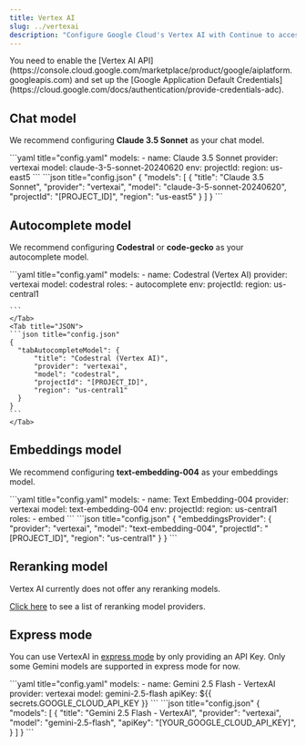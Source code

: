 ```yaml
---
title: Vertex AI
slug: ../vertexai
description: "Configure Google Cloud's Vertex AI with Continue to access powerful models like Claude 3.5 Sonnet, Codestral, and text-embedding-004 for chat, autocomplete, and embeddings"
---
```


<Info>
  You need to enable the [Vertex AI
  API](https://console.cloud.google.com/marketplace/product/google/aiplatform.googleapis.com)
  and set up the [Google Application Default
  Credentials](https://cloud.google.com/docs/authentication/provide-credentials-adc).
</Info>

## Chat model

We recommend configuring **Claude 3.5 Sonnet** as your chat model.

<Tabs>
    <Tab title="YAML">
    ```yaml title="config.yaml"
    models:
      - name: Claude 3.5 Sonnet
        provider: vertexai
        model: claude-3-5-sonnet-20240620
        env:
          projectId: <PROJECT_ID>
          region: us-east5
    ```
    </Tab>
    <Tab title="JSON">
    ```json title="config.json"
    {
      "models": [
        {
          "title": "Claude 3.5 Sonnet",
          "provider": "vertexai",
          "model": "claude-3-5-sonnet-20240620",
          "projectId": "[PROJECT_ID]",
          "region": "us-east5"
        }
      ]
    }
    ```
    </Tab>
</Tabs>

## Autocomplete model

We recommend configuring **Codestral** or **code-gecko** as your autocomplete model.

<Tabs>
    <Tab title="YAML">
    ```yaml title="config.yaml"
    models:
      - name: Codestral (Vertex AI)
        provider: vertexai
        model: codestral
        roles:
          - autocomplete
        env:
          projectId: <PROJECT_ID>
          region: us-central1
          
    ```
    </Tab>
    <Tab title="JSON">
    ```json title="config.json"
    {
      "tabAutocompleteModel": {
          "title": "Codestral (Vertex AI)",
          "provider": "vertexai",
          "model": "codestral",
          "projectId": "[PROJECT_ID]",
          "region": "us-central1"
      }
    }
    ```
    </Tab>
</Tabs>

## Embeddings model

We recommend configuring **text-embedding-004** as your embeddings model.

<Tabs>
    <Tab title="YAML">
    ```yaml title="config.yaml"
    models:
      - name: Text Embedding-004
        provider: vertexai
        model: text-embedding-004
        env:
          projectId: <PROJECT_ID>
          region: us-central1
        roles:
          - embed
    ```
    </Tab>
    <Tab title="JSON">
    ```json title="config.json"
    {
      "embeddingsProvider": {
        "provider": "vertexai",
        "model": "text-embedding-004",
        "projectId": "[PROJECT_ID]",
        "region": "us-central1"
      }
    }
    ```
    </Tab>
</Tabs>

## Reranking model

Vertex AI currently does not offer any reranking models.

[Click here](../../model-roles/reranking.mdx) to see a list of reranking model providers.

## Express mode

You can use VertexAI in [express mode](https://cloud.google.com/vertex-ai/generative-ai/docs/start/express-mode/overview) by only providing an API Key. Only some Gemini models are supported in express mode for now.

<Tabs groupId="config-example">
    <TabItem value="yaml" label="YAML">
    ```yaml title="config.yaml"
    models:
      - name: Gemini 2.5 Flash - VertexAI
        provider: vertexai
        model: gemini-2.5-flash
        apiKey: ${{ secrets.GOOGLE_CLOUD_API_KEY }}
    ```
    </TabItem>
    <TabItem value="json" label="JSON">
    ```json title="config.json"
    {
      "models": [
        {
          "title": "Gemini 2.5 Flash - VertexAI",
          "provider": "vertexai",
          "model": "gemini-2.5-flash",
          "apiKey": "[YOUR_GOOGLE_CLOUD_API_KEY]",
        }
      ]
    }
    ```
    </TabItem>
</Tabs>
